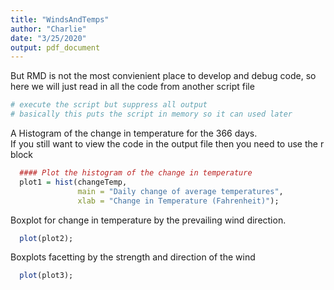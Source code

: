 ```yaml
---
title: "WindsAndTemps"
author: "Charlie"
date: "3/25/2020"
output: pdf_document
---
```


But RMD is not the most convienient place to develop and debug code, so here we will just read in all the code from another script file

```r
# execute the script but suppress all output
# basically this puts the script in memory so it can used later
```

<!--```{r echo=FALSE,warning=FALSE, message=FALSE, results="hide", fig.show='hide',code = readLines("https://raw.githubusercontent.com/QFCatMSU/RMarkdown-Workshop-Material/master/scripts/01-WindsAndTemps.R"),  }
# execute the script but suppress all output
# basically this puts the script in memory so it can used later
```-->

A Histogram of the change in temperature for the 366 days.  
If you still want to view the code in the output file then  you need to use the r block

```r
  #### Plot the histogram of the change in temperature
  plot1 = hist(changeTemp,
               main = "Daily change of average temperatures",
               xlab = "Change in Temperature (Fahrenheit)");
```

Boxplot for change in temperature by the prevailing wind direction.

```r
  plot(plot2);
```

Boxplots facetting by the strength and direction of the wind

```r
  plot(plot3);
```